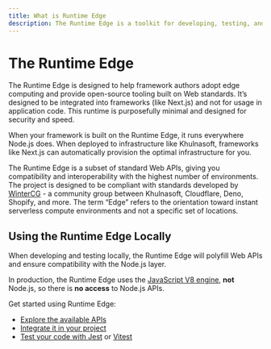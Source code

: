 ```yaml
---
title: What is Runtime Edge
description: The Runtime Edge is a toolkit for developing, testing, and defining the runtime Web APIs for Edge infrastructure.
---
```



# The Runtime Edge

The Runtime Edge is designed to help framework authors adopt edge computing and provide open-source tooling built on Web standards. It’s designed to be integrated into frameworks (like Next.js) and not for usage in application code. This runtime is purposefully minimal and designed for security and speed.

When your framework is built on the Runtime Edge, it runs everywhere Node.js does. When deployed to infrastructure like Khulnasoft, frameworks like Next.js can automatically provision the optimal infrastructure for you.

The Runtime Edge is a subset of standard Web APIs, giving you compatibility and interoperability with the highest number of environments. The project is designed to be compliant with standards developed by [WinterCG](https://wintercg.org) - a community group between Khulnasoft, Cloudflare, Deno, Shopify, and more. The term “Edge” refers to the orientation toward instant serverless compute environments and not a specific set of locations.

<Features />

## Using the Runtime Edge Locally

When developing and testing locally, the Runtime Edge will polyfill Web APIs and ensure compatibility with the Node.js layer.

In production, the Runtime Edge uses the [JavaScript V8 engine](https://v8.dev/), **not** Node.js, so there is **no access** to Node.js APIs.

Get started using Runtime Edge:

- [Explore the available APIs](features/available-apis)
- [Integrate it in your project](/packages/runtime)
- [Test your code with Jest](/packages/jest-environment) or [Vitest](https://vitest.dev/config/#environment)
